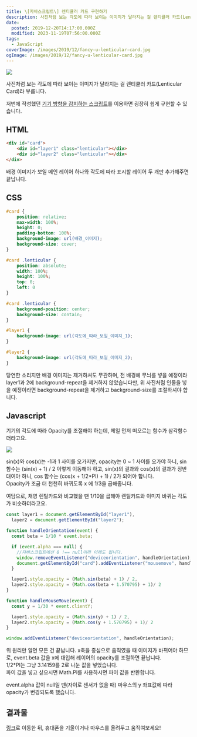```yaml
---
title: \[자바스크립트\] 렌티큘러 카드 구현하기
description: 사진처럼 보는 각도에 따라 보이는 이미지가 달라지는 걸 렌티큘러 카드(Lenticular Card)라 부릅니다. 저번에 작성했던 기기 방향을 감지하는 스크립트를 이용하면 굉장히 쉽게 구현할 수 있습니다. HTML &lt;div id=&quot;card&quot;&gt;     &lt;div id=&quot;layer1&quot; class=&quot;lenticular&quot;&gt;&lt;/div&gt;     &lt;div id=&quot;layer2&quot; class=&quot;lenticular&quot;&gt;&lt;/div&gt; &lt;/div&gt; 배경 이미지가 보일 메인 레이어 하나와 각도에 따라 표시할 레이어 두 개만 추가해주면 끝납니다. CSS #card {     position: relative;     max-width: 100%;     height: 0;     padding-bottom: 100%;     background-image: url(배경_이미지);     background-size: cover; } #card .lenticular {     position: absolute;     width: 100%;
date:
  posted: 2019-12-20T14:17:00.000Z
  modified: 2023-11-19T07:56:00.000Z
tags:
  - JavaScript
coverImage: /images/2019/12/fancy-u-lenticular-card.jpg
ogImage: /images/2019/12/fancy-u-lenticular-card.jpg
---
```


![](/images/2019/12/fancy-u-lenticular-card.jpg)

사진처럼 보는 각도에 따라 보이는 이미지가 달라지는 걸 렌티큘러 카드(Lenticular Card)라 부릅니다.

저번에 작성했던 [기기 방향을 감지하는 스크립트](/dev/%ec%9e%90%eb%b0%94%ec%8a%a4%ed%81%ac%eb%a6%bd%ed%8a%b8-%ea%b8%b0%ea%b8%b0-%eb%b0%a9%ed%96%a5-%ea%b0%90%ec%a7%80%ed%95%98%ea%b8%b0)를 이용하면 굉장히 쉽게 구현할 수 있습니다.

## HTML

```html
<div id="card">
    <div id="layer1" class="lenticular"></div>
    <div id="layer2" class="lenticular"></div>
</div>
```

배경 이미지가 보일 메인 레이어 하나와 각도에 따라 표시할 레이어 두 개만 추가해주면 끝납니다.

## CSS

```css
#card {
    position: relative;
    max-width: 100%;
    height: 0;
    padding-bottom: 100%;
    background-image: url(배경_이미지);
    background-size: cover;
}

#card .lenticular {
    position: absolute;
    width: 100%;
    height: 100%;
    top: 0;
    left: 0
}

#card .lenticular {
    background-position: center;
    background-size: contain;
}

#layer1 {
    background-image: url(각도에_따라_보일_이미지_1);
}

#layer2 {
    background-image: url(각도에_따라_보일_이미지_2);
}
```

당연한 소리지만 배경 이미지는 제거하셔도 무관하며, 전 배경에 무늬를 넣을 예정이라 layer1과 2에 background-repeat을 제거하지 않았습니다만, 위 사진처럼 인물을 넣을 예정이라면 background-repeat을 제거하고 background-size를 조절하셔야 합니다.

## Javascript

기기의 각도에 따라 Opacity를 조절해야 하는데, 제일 먼저 떠오르는 함수가 삼각함수더라고요.

![](/images/2019/12/opacity-graph.png)

sin(x)와 cos(x)는 -1과 1 사이를 오가지만, opacity는 0 \~ 1 사이를 오가야 하니, sin 함수는 (sin(x) + 1) / 2 이렇게 이동해야 하고, sin(x)의 결과와 cos(x)의 결과가 정반대여야 하니, cos 함수는 (cos(x + 1/2\*PI) + 1) / 2가 되어야 합니다.  
Opacity가 조금 더 천천히 바뀌도록 x 에 1/3을 곱해줍니다.

여담으로, 채영 렌틸카드와 비교했을 땐 1/10을 곱해야 렌틸카드와 이미지 바뀌는 각도가 비슷하더라고요.

```js
const layer1 = document.getElementById("layer1"),
  layer2 = document.getElementById("layer2");

function handleOrientation(event) {
  const beta = 1/10 * event.beta;

  if (event.alpha === null) {
    //자바스크립트에선 0 !== null이라 이래도 됩니다.
    window.removeEventListener("deviceorientation", handleOrientation),
    document.getElementById("card").addEventListener("mousemove", handleMouseMove);
  }

  layer1.style.opacity = (Math.sin(beta) + 1) / 2,
  layer2.style.opacity = (Math.cos(beta + 1.570795) + 1)/ 2
}

function handleMouseMove(event) {
  const y = 1/30 * event.clientY;

  layer1.style.opacity = (Math.sin(y) + 1) / 2,
  layer2.style.opacity = (Math.cos(y + 1.570795) + 1)/ 2
}

window.addEventListener("deviceorientation", handleOrientation);
```

위 원리만 알면 모든 건 끝납니다. x축을 중심으로 움직였을 때 이미지가 바뀌어야 하므로, event.beta 값을 x에 대입해 레이어의 opacity를 조절하면 끝납니다.  
1/2\*PI는 그냥 3.14159를 2로 나눈 값을 넣었습니다.  
파이 값을 넣고 싶으시면 Math.PI를 사용하시면 파이 값을 반환합니다.

event.alpha 값이 null일 땐(자이로 센서가 없을 때) 마우스의 y 좌표값에 따라 opacity가 변경되도록 했습니다.

## 결과물

[링크](https://marshall-ku.github.io/lenticular-card/)로 이동한 뒤, 휴대폰을 기울이거나 마우스를 올려두고 움직여보세요!